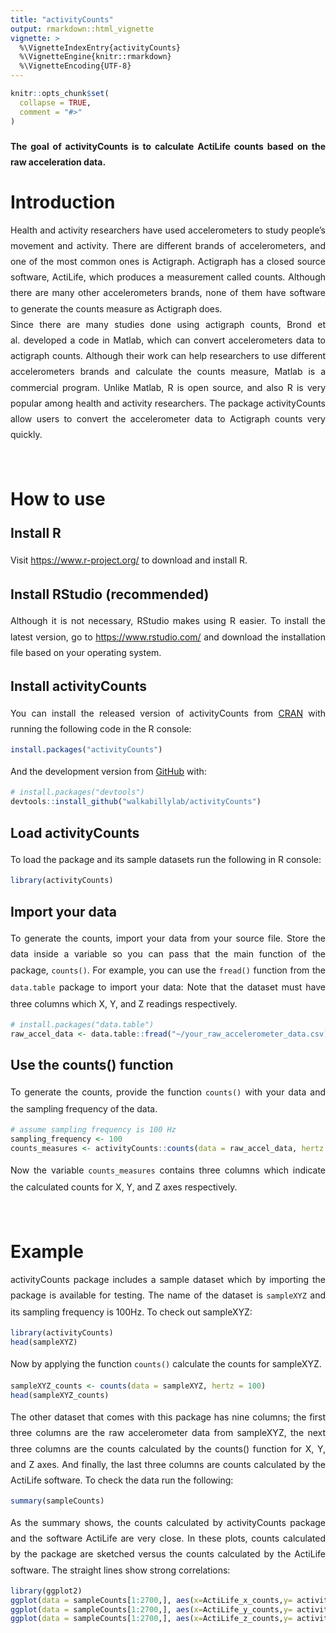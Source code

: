 ```yaml
---
title: "activityCounts"
output: rmarkdown::html_vignette
vignette: >
  %\VignetteIndexEntry{activityCounts}
  %\VignetteEngine{knitr::rmarkdown}
  %\VignetteEncoding{UTF-8}
---
```


```r
knitr::opts_chunk$set(
  collapse = TRUE,
  comment = "#>"
)
```


#### The goal of activityCounts is to calculate ActiLife counts based on the raw acceleration data.

<style>
body{
text-align : justify;
line-height: 1.8em;
}
</style>

# Introduction
Health and activity researchers have used accelerometers to study people's movement and activity. There are different brands of accelerometers, and one of the most common ones is Actigraph. Actigraph has a closed source software, ActiLife, which produces a measurement called counts. Although there are many other accelerometers brands, none of them have software to generate the counts measure as Actigraph does.<br> Since there are many studies done using actigraph counts, Brond et al. developed a code in Matlab, which can convert accelerometers data to actigraph counts. Although their work can help researchers to use different accelerometers brands and calculate the counts measure, Matlab is a commercial program. Unlike Matlab, R is open source, and also R is very popular among health and activity researchers. The package activityCounts allow users to convert the accelerometer data to Actigraph counts very quickly.

<br>

# How to use
## Install R
Visit <https://www.r-project.org/> to download and install R.

## Install RStudio (recommended)
Although it is not necessary, RStudio makes using R easier. To install the latest version, go to <https://www.rstudio.com/> and download the installation file based on your operating system.

## Install activityCounts

You can install the released version of activityCounts from [CRAN](https://CRAN.R-project.org) with running the following code in the R console:

``` r
install.packages("activityCounts")
```

And the development version from [GitHub](https://github.com/) with:

``` r
# install.packages("devtools")
devtools::install_github("walkabillylab/activityCounts")
```

## Load activityCounts
To load the package and its sample datasets run the following in R console:


```r
library(activityCounts)
```


## Import your data
To generate the counts, import your data from your source file. Store the data inside a variable so you can pass that the main function of the package, `counts()`. 
For example, you can use the `fread()` function from the `data.table` package to import your data:
Note that the dataset must have three columns which X, Y, and Z readings respectively.

``` r
# install.packages("data.table")
raw_accel_data <- data.table::fread("~/your_raw_accelerometer_data.csv)
```


## Use the counts() function
To generate the counts, provide the function `counts()` with your data and the sampling frequency of the data.
```r
# assume sampling frequency is 100 Hz
sampling_frequency <- 100 
counts_measures <- activityCounts::counts(data = raw_accel_data, hertz = sampling_frequency)
```

Now the variable `counts_measures` contains three columns which indicate the calculated counts for X, Y, and Z axes respectively.

<br>

# Example
activityCounts package includes a sample dataset which by importing the package is available for testing. The name of the dataset is `sampleXYZ` and its sampling frequency is 100Hz. To check out sampleXYZ:

```r
library(activityCounts)
head(sampleXYZ)
```

Now by applying the function `counts()` calculate the counts for sampleXYZ.

```r
sampleXYZ_counts <- counts(data = sampleXYZ, hertz = 100)
head(sampleXYZ_counts)
```


The other dataset that comes with this package has nine columns; the first three columns are the raw accelerometer data from sampleXYZ, the next three columns are the counts calculated by the counts() function for X, Y, and Z axes.  And finally, the last three columns are counts calculated by the ActiLife software. To check the data run the following:


```r
summary(sampleCounts)
```

As the summary shows, the counts calculated by activityCounts package and the software ActiLife are very close. In these plots, counts calculated by the package are sketched versus the counts calculated by the ActiLife software. The straight lines show strong correlations: 

```r
library(ggplot2)
ggplot(data = sampleCounts[1:2700,], aes(x=ActiLife_x_counts,y= activityCounts_x_counts))+ geom_point() 
ggplot(data = sampleCounts[1:2700,], aes(x=ActiLife_y_counts,y= activityCounts_y_counts))+ geom_point() 
ggplot(data = sampleCounts[1:2700,], aes(x=ActiLife_z_counts,y= activityCounts_z_counts))+ geom_point()

```

